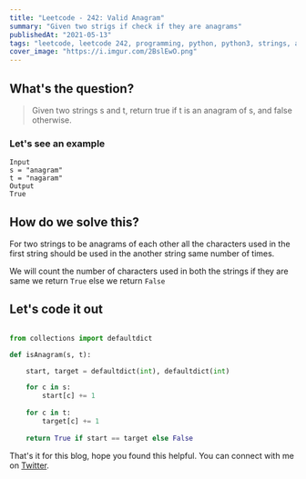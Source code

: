 ```yaml
---
title: "Leetcode - 242: Valid Anagram"
summary: "Given two strigs if check if they are anagrams"
publishedAt: "2021-05-13"
tags: "leetcode, leetcode 242, programming, python, python3, strings, anagrams, coding, interview, dsa, algorithms"
cover_image: "https://i.imgur.com/2BslEwO.png"
---
```


## What's the question?

<blockquote>
  Given two strings s and t, return true if t is an anagram of s, and false
  otherwise.
</blockquote>

### Let's see an example

```dart:example
Input
s = "anagram"
t = "nagaram"
Output
True
```

## How do we solve this?

For two strings to be anagrams of each other all the characters used in the first string should be used in the another string same number of times.

We will count the number of characters used in both the strings if they are same we return `True` else we return `False`


## Let's code it out

```dart:anagram.py

from collections import defaultdict

def isAnagram(s, t):

    start, target = defaultdict(int), defaultdict(int)

    for c in s:
        start[c] += 1
    
    for c in t:
        target[c] += 1
    
    return True if start == target else False

```

That's it for this blog, hope you found this helpful. You can connect with me on <a target="_blank" href="https://twitter.com/saglanivatsal">Twitter</a>.